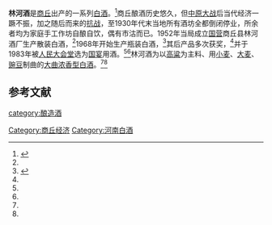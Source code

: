 {{中国非物质文化遗产 
| 级别 = 省
|名称 = 林河酒传统酿造技艺
|子项 =
|图片 = 
|申报地区或单位 = [[睢阳区|睢阳区]]
|序号 = 8
|编号项目 = 
|登录时间 = 2021年
|备注 = 第六批市级非遗项目
|分类 = 传统技艺
|省区市 = 商丘市
}}
'''林河酒'''是[[商丘|商丘]]出产的一系列[[中国烧酒|白酒]]。<ref name=zgcnbjscdd>{{cite book |author=于光 |title=中国陈年白酒收藏大典．名优酒分册 |url=https://books.google.com/books/about/%E4%B8%AD%E5%9B%BD%E9%99%88%E5%B9%B4%E7%99%BD%E9%85%92%E6%94%B6%E8%97%8F%E5%A4%A7%E5%85%B8_%E5%90%8D%E4%BC%98%E9%85%92.html?id=ybVWzQEACAAJ |year=2018年 |language=Zh-hans |location=[[天津市|天津市]] |publisher=天津科学技术出版社] |page=489页 |isbn=755764753X |access-date=2018年5月1日 |archive-date=2020年10月22日 |archive-url=https://web.archive.org/web/20201022185609/https://books.google.com/books/about/%E4%B8%AD%E5%9B%BD%E9%99%88%E5%B9%B4%E7%99%BD%E9%85%92%E6%94%B6%E8%97%8F%E5%A4%A7%E5%85%B8_%E5%90%8D%E4%BC%98%E9%85%92.html?id=ybVWzQEACAAJ |dead-url=no }}</ref>商丘酿酒历史悠久，但[[中原大战|中原大战]]后当代经济一蹶不振，加之随后而来的[[抗战|抗战]]，至1930年代末当地所有酒坊全都倒闭停业，所余者均为家庭手工作坊自酿自饮，偶有市沽而已。1952年当局成立[[国营|国营]]商丘县林河酒厂生产散装白酒，<ref name=zgcnbjscdd/>1968年开始生产瓶装白酒，<ref name=l0>{{cite web|url=http://newpaper.dahe.cn/dhb/html/2013-12/20/content_1005156.htm?div=-1|title=林河重生|language=Zh-hans|accessdate=2013年12月20日|archive-date=2020年10月23日|archive-url=https://web.archive.org/web/20201023172540/http://newpaper.dahe.cn/dhb/html/2013-12/20/content_1005156.htm?div=-1|dead-url=no}}</ref>其后产品多次获奖，<ref name=zgcnbjscdd/>并于1983年被[[人民大会堂|人民大会堂]]选为[[国宴|国宴]]用酒。<ref name=zgcnbjscdd/><ref name=l0/>林河酒为以[[高粱|高粱]]为主料、用[[小麦|小麦]]、[[大麦|大麦]]、[[豌豆|豌豆]]制曲的[[大曲|大曲]][[浓香型白酒|浓香型白酒]]。<ref name=zgcnbjscdd/><ref name=l0/>

==参考文献==
{{reflist}}
{{饮料小作品}}
{{中華酒文化}}

[[category:酿造酒|category:酿造酒]]
[[Category:商丘经济|Category:商丘经济]]
[[Category:河南白酒|Category:河南白酒]]